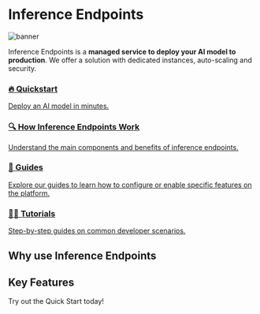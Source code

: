 # Inference Endpoints

![banner](https://raw.githubusercontent.com/huggingface/hf-endpoints-documentation/main/assets/banner.png)

Inference Endpoints is a **managed service to deploy your AI model to production**. We offer a solution with dedicated instances, auto-scaling and security.

<div class="grid grid-cols-1 md:grid-cols-2 gap-4">
  
  <a
    class="!no-underline pb-8 block rounded-xl border border-gray-200 dark:border-gray-800 bg-gradient-to-br from-blue-50 to-white dark:from-blue-900/20 dark:to-gray-900/10 hover:shadow-xl hover:-translate-y-1 transition-all leading-none"
    href="./quick_start.mdx"
    >
    <h3 class="font-semibold text-gray-900 dark:text-white mb-1 leading-none pt-4 mt-0 pl-4">🔥 Quickstart</h3>
    <p class="text-sm font-light text-gray-600 dark:text-gray-400 leading-snug pl-4">
      Deploy an AI model in minutes.
    </p>
  </a>

  <a 
    class="!no-underline pb-8 block rounded-xl border border-gray-200 dark:border-gray-800 bg-gradient-to-br from-indigo-50 to-white dark:from-indigo-900/20 dark:to-gray-900/10 hover:shadow-xl hover:-translate-y-1 transition-all leading-none"
    href="./quick_start.mdx"
    >
    <h3 class="font-semibold text-gray-900 dark:text-white mb-1 leading-none pt-4 mt-0 pl-4">🔍 How Inference Endpoints Work</h3>
    <p class="text-sm font-light text-gray-600 dark:text-gray-400 leading-snug pl-4">
      Understand the main components and benefits of inference endpoints.
    </p>
  </a>

  <a 
    class="!no-underline pb-8 block rounded-xl border border-gray-200 dark:border-gray-800 bg-gradient-to-br from-rose-50 to-white dark:from-rose-900/20 dark:to-gray-900/10 hover:shadow-xl hover:-translate-y-1 transition-all leading-none"
    href="./quick_start.mdx"
    >
    <h3 class="font-semibold text-gray-900 dark:text-white mb-1 leading-none pt-4 mt-0 pl-4">📖 Guides</h3>
    <p class="text-sm font-light text-gray-600 dark:text-gray-400 leading-snug pl-4">
      Explore our guides to learn how to configure or enable specific features on the platform.
    </p>
  </a>

  <a
    class="!no-underline pb-8 block rounded-xl border border-gray-200 dark:border-gray-800 bg-gradient-to-br from-green-50 to-white dark:from-green-900/20 dark:to-gray-900/10 hover:shadow-xl hover:-translate-y-1 transition-all leading-none"
    href="./quick_start.mdx"
    >
    <h3 class="font-semibold text-gray-900 dark:text-white mb-1 leading-none pt-4 mt-0 pl-4">🧑‍💻 Tutorials</h3>
    <p class="text-sm font-light text-gray-600 dark:text-gray-400 leading-snug pl-4">
      Step-by-step guides on common developer scenarios.
    </p>
  </a>
</div>

## Why use Inference Endpoints

## Key Features 

Try out the Quick Start today!


